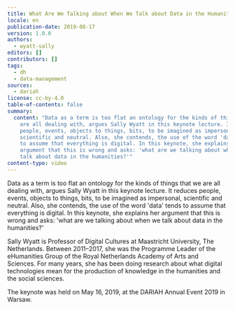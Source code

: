 ```yaml
---
title: What Are We Talking about When We Talk about Data in the Humanities?
locale: en
publication-date: 2019-08-17
version: 1.0.0
authors:
  - wyatt-sally
editors: []
contributors: []
tags:
  - dh
  - data-management
sources:
  - dariah
license: cc-by-4.0
table-of-contents: false
summary:
  content: "Data as a term is too flat an ontology for the kinds of things that we
    are all dealing with, argues Sally Wyatt in this keynote lecture. It reduces
    people, events, objects to things, bits, to be imagined as impersonal,
    scientific and neutral. Also, she contends, the use of the word 'data' tends
    to assume that everything is digital. In this keynote, she explains her
    argument that this is wrong and asks: 'what are we talking about when we
    talk about data in the humanities?'"
content-type: video
---
```

Data as a term is too flat an ontology for the kinds of things that we are all dealing with, argues Sally Wyatt in this keynote lecture. It reduces people, events, objects to things, bits, to be imagined as impersonal, scientific and neutral. Also, she contends, the use of the word 'data' tends to assume that everything is digital. In this keynote, she explains her argument that this is wrong and asks: 'what are we talking about when we talk about data in the humanities?'

Sally Wyatt is Professor of Digital Cultures at Maastricht University, The Netherlands. Between 2011–2017, she was the Programme Leader of the eHumanities Group of the Royal Netherlands Academy of Arts and Sciences. For many years, she has been doing research about what digital technologies mean for the production of knowledge in the humanities and the social sciences.

The keynote was held on May 16, 2019, at the DARIAH Annual Event 2019 in Warsaw.

<VideoCard provider="youtube" id="fmziX4lHBoc" title="What Are We Talking about When We Talk about Data in the Humanities?" image="/assets/content/assets/en/resources/hosted/what-are-we-talking-about-when-we-talk-about-data-in-the-humanities/sally-wyatt.png" />

